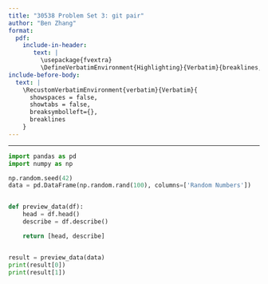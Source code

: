```yaml
---
title: "30538 Problem Set 3: git pair"
author: "Ben Zhang"
format: 
  pdf:
    include-in-header: 
       text: |
         \usepackage{fvextra}
         \DefineVerbatimEnvironment{Highlighting}{Verbatim}{breaklines,commandchars=\\\{\}}
include-before-body:
  text: |
    \RecustomVerbatimEnvironment{verbatim}{Verbatim}{
      showspaces = false,
      showtabs = false,
      breaksymbolleft={},
      breaklines
    }
---
```

---

```python
import pandas as pd
import numpy as np

np.random.seed(42)
data = pd.DataFrame(np.random.rand(100), columns=['Random Numbers'])


def preview_data(df):
    head = df.head()
    describe = df.describe()

    return [head, describe]


result = preview_data(data)
print(result[0])
print(result[1])
```